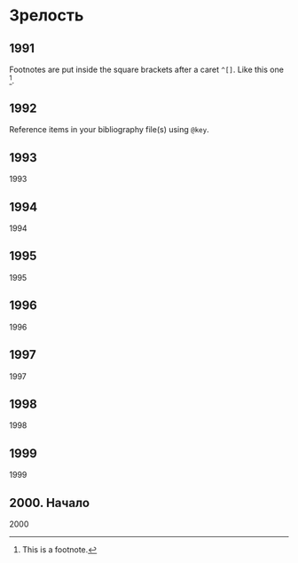 # Зрелость {#citations}  

## 1991

Footnotes are put inside the square brackets after a caret `^[]`. Like this one ^[This is a footnote.]. 

## 1992

Reference items in your bibliography file(s) using `@key`.

## 1993

1993

## 1994

1994

## 1995

1995

## 1996

1996

## 1997

1997

## 1998

1998

## 1999

1999

## 2000. Начало {#2000-1}

2000
